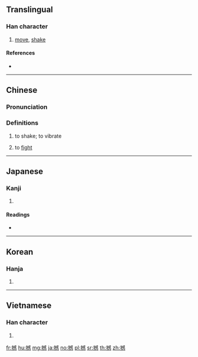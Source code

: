 ==Translingual==

===Han character===
{{Han char|rn=64|rad=手|as=13|sn=16|four=53035|canj=QIRP|ids=⿰扌感}}

# [[move]], [[shake]]

====References====
* {{Han ref|kx=0457.200|dkj=12775|dj=0806.030|hdz=31967.070|uh=64BC|ud=25788|bh=BED9|bd=48857}}

----

==Chinese==
{{zh-forms}}

===Pronunciation===
{{zh-pron
|m=hàn
|c=ham6
|h=pfs=
|md=
|mn=hám
|w=
|mc=y
|oc=y
|cat=v
}}

===Definitions===
{{zh-hanzi}}

# to shake; to vibrate
# {{cx|Cantonese|lang=zh}} to [[fight]]

----

==Japanese==

===Kanji===
{{ja-kanji|grade=|rs=手13}}

# {{defn|lang=ja|sort=手13}}

====Readings====
* {{ja-readings|on=[[かん]] (kan)|kun=[[うごかす]] (ugokasu)}}

----

==Korean==

===Hanja===
{{ko-hanja|hangeul=감|eumhun=|rv=gam|mr=kam|y=kam}}

# {{defn|lang=ko|sort=手13}}

----

==Vietnamese==

===Han character===
{{vi-hantu|[[cắn]], [[hám]]|rs=手13}}

# {{defn|lang=vi|sort=手13}}

[[fr:撼]]
[[hu:撼]]
[[mg:撼]]
[[ja:撼]]
[[no:撼]]
[[pl:撼]]
[[sr:撼]]
[[th:撼]]
[[zh:撼]]